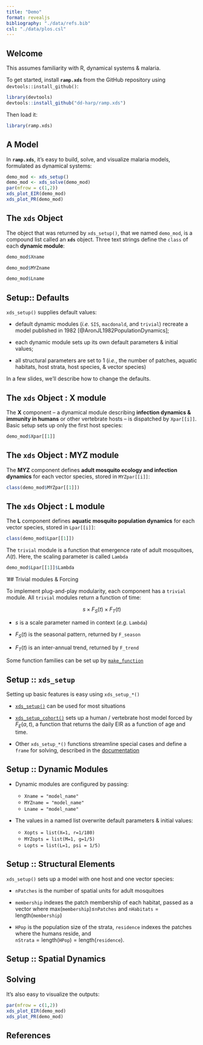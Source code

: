 ```yaml
---
title: "Demo"
format: revealjs
bibliography: "./data/refs.bib"
csl: "./data/plos.csl" 
---
```



## Welcome 

This assumes familiarity with R, dynamical systems & malaria. 

To get started, install  **`ramp.xds`** from the GitHub repository using `devtools::install_github()`: 

```r
library(devtools)
devtools::install_github("dd-harp/ramp.xds")
``` 

Then load it:

```r
library(ramp.xds)
```

## A Model 

In **`ramp.xds`**, it's easy to build, solve, and visualize malaria models, formulated as dynamical systems:  

```r
demo_mod <- xds_setup()
demo_mod <- xds_solve(demo_mod)
par(mfrow = c(1,2))
xds_plot_EIR(demo_mod)
xds_plot_PR(demo_mod)
```
## The **`xds`** Object  

The object that was returned by `xds_setup()`, that we named `demo_mod`, is a compound list called an **`xds`** object. Three text strings define the `class` of each **dynamic module**: 

```r
demo_mod$Xname
```

```r
demo_mod$MYZname
```

```r
demo_mod$Lname
```

## Setup:: Defaults 

`xds_setup()` supplies default values: 

+ default dynamic modules (*i.e.* `SIS`, `macdonald`, and `trivial`) recreate a model published in 1982 [@AronJL1982PopulationDynamics]; 

+ each dynamic module sets up its own default parameters & initial values; 

+ all structural parameters are set to $1$ (*i.e.*, the number of patches, aquatic habitats, host strata, host species, & vector species)

In a few slides, we'll describe how to change the defaults.  

## The **`xds`** Object : **X** module 

The **X** component -- a dynamical module describing **infection dynamics & immunity in humans** or other vertebrate hosts -- is dispatched by `Xpar[[i]]`. Basic setup sets up only the first host species:

```r
demo_mod$Xpar[[1]]
```

## The **`xds`** Object : **MYZ** module 

The **MYZ** component defines **adult mosquito ecology and infection dynamics** for each vector species, stored in `MYZpar[[i]]`: 

```r
class(demo_mod$MYZpar[[1]])
```

## The **`xds`** Object : **L** module 

The **L** component defines **aquatic mosquito population dynamics**  for each vector species, 
stored in `Lpar[[i]]`: 

```r
class(demo_mod$Lpar[[1]])
```

The `trivial` module is a function that emergence rate of adult mosquitoes, $\Lambda(t).$ Here, the scaling parameter is called `Lambda` 

```r
demo_mod$Lpar[[1]]$Lambda
```

'## Trivial modules & Forcing

To implement plug-and-play modularity, each component has a `trivial` module. All `trivial` modules return a function of time:

$$s \times F_S(t) \times F_T(t)$$

+ $s$ is a scale parameter named in context (*e.g.* `Lambda`)

+ $F_S(t)$ is the seasonal pattern, returned by `F_season` 

+ $F_T(t)$ is an inter-annual trend, returned by `F_trend`  

Some function families can be set up by [`make_function`](https://dd-harp.github.io/ramp.xds/reference/make_function.html)

## Setup :: `xds_setup`  

Setting up basic features is easy using `xds_setup_*()`  

+ [`xds_setup()`](https://dd-harp.github.io/ramp.xds/reference/xds_setup.html) can be used for most situations 

+ [`xds_setup_cohort()`](https://dd-harp.github.io/ramp.xds/reference/xds_setup_cohort.html) sets up a  human / vertebrate host model forced by  $F_{E}(a,t),$ 
a function that returns the daily EIR as a function of age and time. 

+ Other `xds_setup_*()` functions streamline special cases and define a `frame` for solving, described in the  [documentation](https://dd-harp.github.io/ramp.xds/reference/index.html#build-setup) 

## Setup :: Dynamic Modules 

+ Dynamic modules are configured by passing: 

    + `Xname = "model_name"` 
    + `MYZname = "model_name"` 
    + `Lname = "model_name"` 

+ The values in a named list overwrite default parameters & initial values: 
    + `Xopts = list(X=1, r=1/180)`  
    + `MYZopts = list(M=1, g=1/5)`
    + `Lopts = list(L=1, psi = 1/5)` 


## Setup :: Structural Elements 

`xds_setup()` sets up a model with one host and one vector species: 

+ `nPatches` is the number of spatial units for adult mosquitoes

+ `membership` indexes the patch membership of each habitat, passed as a vector where $\mbox{max}($`membership`$)\leq$`nPatches` and `nHabitats`$=\mbox{length}($`membership`$)$

+ `HPop` is the population size of the strata, 
`residence` indexes the patches where the humans reside, and  
`nStrata`$=\mbox{length}($`HPop`$)=
\mbox{length}($`residence`$).$ 

## Setup :: Spatial Dynamics 

## Solving 

It's also easy to visualize the outputs:

```r
par(mfrow = c(1,2))
xds_plot_EIR(demo_mod)
xds_plot_PR(demo_mod)
```

## References